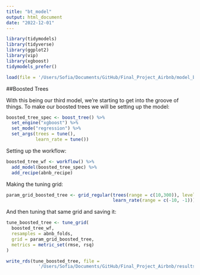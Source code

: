 ```yaml
---
title: "bt_model"
output: html_document
date: "2022-12-01"
---
```


```r
library(tidymodels)
library(tidyverse)
library(ggplot2)
library(vip)
library(xgboost)
tidymodels_prefer()

load(file = '/Users/Sofia/Documents/GitHub/Final_Project_Airbnb/model_basics/model_setup.rda')
```

##Boosted Trees

With this being our third model, we're starting to get into the groove of things. To make our boosted trees we will be setting up the model:

```r
boosted_tree_spec <- boost_tree() %>% 
  set_engine("xgboost") %>% 
  set_mode("regression") %>% 
  set_args(trees = tune(),
           learn_rate = tune())
```

Setting up the workflow:

```r
boosted_tree_wf <- workflow() %>% 
  add_model(boosted_tree_spec) %>% 
  add_recipe(abnb_recipe)
```

Making the tuning grid:

```r
param_grid_boosted_tree <- grid_regular(trees(range = c(10,300)), levels = 10,
                                        learn_rate(range = c(-10, -1)))
```

And then tuning that same grid and saving it:

```r
tune_boosted_tree <- tune_grid(
  boosted_tree_wf,
  resamples = abnb_folds,
  grid = param_grid_boosted_tree,
  metrics = metric_set(rmse, rsq)
)

write_rds(tune_boosted_tree, file =
            '/Users/Sofia/Documents/GitHub/Final_Project_Airbnb/results/bt_results')
```
